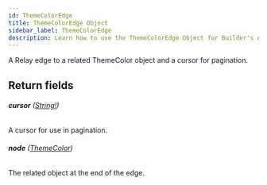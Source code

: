 ```yaml
---
id: ThemeColorEdge
title: ThemeColorEdge Object
sidebar_label: ThemeColorEdge
description: Learn how to use the ThemeColorEdge Object for Builder's API.
---
```


A Relay edge to a related ThemeColor object and a cursor for pagination.

## Return fields

###### <b>cursor</b> ([String!](/composer/builder/api/schema/scalar/String.mdx))

A cursor for use in pagination.

###### <b>node</b> ([ThemeColor](/composer/builder/api/schema/object/ThemeColor.mdx))

The related object at the end of the edge.
